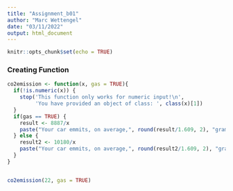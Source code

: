 ```yaml
---
title: "Assignment_b01"
author: "Marc Wettengel"
date: "03/11/2022"
output: html_document
---
```


```r
knitr::opts_chunk$set(echo = TRUE)
```


### Creating Function



```r
co2emission <- function(x, gas = TRUE){
  if(!is.numeric(x)) { 
    stop('This function only works for numeric input!\n',
         'You have provided an object of class: ', class(x)[1])
  }
  if(gas == TRUE) {
    result <- 8887/x
    paste("Your car emmits, on average,", round(result/1.609, 2), "grams of co2 per km driven")
  } else {
    result2 <- 10180/x
    paste("Your car emmits, on average,", round(result2/1.609, 2), "grams of co2 per km driven")
  }
}


co2emission(22, gas = TRUE)
```



```r

```



```r

```



```r

```

